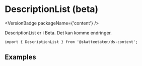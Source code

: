 
<Meta of={DescriptionListSTories} />

# DescriptionList (beta)

<VersionBadge packageName={'content'} />

<DocIntro
  name="DescriptionList"
  url="https://www.skatteetaten.no/stilogtone/designsystemet/komponenter/descriptionlist/"
/>

DescriptionList er i Beta. Det kan komme endringer.

<Primary />

```tsx
import { DescriptionList } from '@skatteetaten/ds-content';
```

<Controls />

## Examples

<Canvas of={DescriptionListSTories.Examples} />
